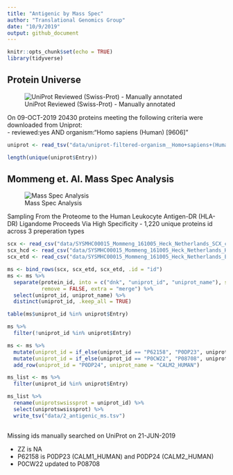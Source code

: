 ```yaml
---
title: "Antigenic by Mass Spec"
author: "Translational Genomics Group"
date: "10/9/2019"
output: github_document
---
```


```r
knitr::opts_chunk$set(echo = TRUE)
library(tidyverse)
```

## Protein Universe 
![UniProt Reviewed (Swiss-Prot) - Manually annotated](data/uniprot_logo.png)

On 09-OCT-2019 20430 proteins meeting the following criteria were downloaded from Uniprot:  
- reviewed:yes AND organism:"Homo sapiens (Human) [9606]" 

```r
uniprot <- read_tsv("data/uniprot-filtered-organism__Homo+sapiens+(Human)+[9606]_+AND+review--.tab")

length(unique(uniprot$Entry))
```


## Mommeng et. Al. Mass Spec Analysis

  ![Mass Spec Analysis](data/ms_photo.jpg)

Sampling From the Proteome to the Human Leukocyte Antigen-DR (HLA-DR) Ligandome Proceeds Via High Specificity
- 1,220 unique proteins id across 3 preperation types


```r
scx <- read_csv("data/SYSMHC00015_Mommeng_161005_Heck_Netherlands_SCX_combined.csv")
scx_hcd <- read_csv("data/SYSMHC00015_Mommeng_161005_Heck_Netherlands_HCD_SCX_combined.csv")
scx_etd <- read_csv("data/SYSMHC00015_Mommeng_161005_Heck_Netherlands_ETD_SCX_combined.csv")

ms <- bind_rows(scx, scx_etd, scx_etd, .id = "id")
ms <- ms %>%
  separate(protein_id, into = c("dnk", "uniprot_id", "uniprot_name"), sep = "\\|", 
           remove = FALSE, extra = "merge") %>%
  select(uniprot_id, uniprot_name) %>%
  distinct(uniprot_id, .keep_all = TRUE)

table(ms$uniprot_id %in% uniprot$Entry)

ms %>%
  filter(!uniprot_id %in% uniprot$Entry)

ms <- ms %>%
  mutate(uniprot_id = if_else(uniprot_id == "P62158", "P0DP23", uniprot_id)) %>%
  mutate(uniprot_id = if_else(uniprot_id == "P0CW22", "P08708", uniprot_id)) %>% 
  add_row(uniprot_id = "P0DP24", uniprot_name = "CALM2_HUMAN")

ms_list <- ms %>%
  filter(uniprot_id %in% uniprot$Entry)

ms_list %>%
  rename(uniprotswsissprot = uniprot_id) %>%
  select(uniprotswsissprot) %>%
  write_tsv("data/2_antigenic_ms.tsv")
  
```

Missing ids manually searched on UniProt on 21-JUN-2019 

- ZZ is NA
- P62158 is P0DP23 (CALM1_HUMAN) and P0DP24 (CALM2_HUMAN)
- P0CW22 updated to P08708 


